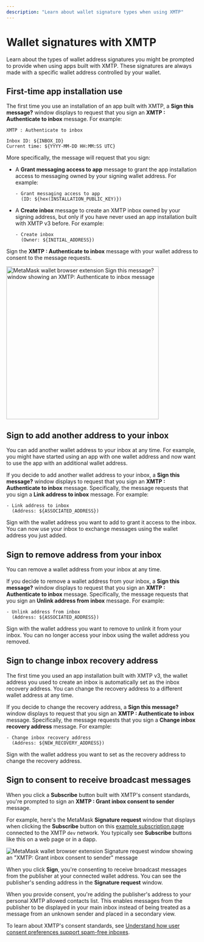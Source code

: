 ```yaml
---
description: "Learn about wallet signature types when using XMTP"
---
```


# Wallet signatures with XMTP

Learn about the types of wallet address signatures you might be prompted to provide when using apps built with XMTP. These signatures are always made with a specific wallet address controlled by your wallet.

## First-time app installation use

The first time you use an installation of an app built with XMTP, a **Sign this message?** window displays to request that you sign an **XMTP : Authenticate to inbox** message. For example:

```text
XMTP : Authenticate to inbox

Inbox ID: ${INBOX_ID}
Current time: ${YYYY-MM-DD HH:MM:SS UTC}
```

More specifically, the message will request that you sign:

- A **Grant messaging access to app** message to grant the app installation access to messaging owned by your signing wallet address. For example:

  ```text
  - Grant messaging access to app
    (ID: ${hex(INSTALLATION_PUBLIC_KEY)})
  ```

- A **Create inbox** message to create an XMTP inbox owned by your signing address, but only if you have never used an app installation built with XMTP v3 before. For example:

  ```text
  - Create inbox
    (Owner: ${INITIAL_ADDRESS})
  ```

Sign the **XMTP : Authenticate to inbox** message with your wallet address to consent to the message requests.

<img
  width="400"
  src="https://raw.githubusercontent.com/xmtp/docs-xmtp-org/refs/heads/main/docs/pages/img/authen-to-inbox.PNG"
  alt="MetaMask wallet browser extension Sign this message? window showing an XMTP: Authenticate to inbox message"
/>

## Sign to add another address to your inbox

You can add another wallet address to your inbox at any time. For example, you might have started using an app with one wallet address and now want to use the app with an additional wallet address.

If you decide to add another wallet address to your inbox, a **Sign this message?** window displays to request that you sign an **XMTP : Authenticate to inbox** message. Specifically, the message requests that you sign a **Link address to inbox** message. For example:

```text
- Link address to inbox
  (Address: ${ASSOCIATED_ADDRESS})
```

Sign with the wallet address you want to add to grant it access to the inbox. You can now use your inbox to exchange messages using the wallet address you just added.

## Sign to remove address from your inbox

You can remove a wallet address from your inbox at any time.

If you decide to remove a wallet address from your inbox, a **Sign this message?** window displays to request that you sign an **XMTP : Authenticate to inbox** message. Specifically, the message requests that you sign an **Unlink address from inbox** message. For example:

```text
- Unlink address from inbox
  (Address: ${ASSOCIATED_ADDRESS})
```

Sign with the wallet address you want to remove to unlink it from your inbox. You can no longer access your inbox using the wallet address you removed.

## Sign to change inbox recovery address

The first time you used an app installation built with XMTP v3, the wallet address you used to create an inbox is automatically set as the inbox recovery address. You can change the recovery address to a different wallet address at any time.

If you decide to change the recovery address, a **Sign this message?** window displays to request that you sign an **XMTP : Authenticate to inbox** message. Specifically, the message requests that you sign a **Change inbox recovery address** message. For example:

```text
- Change inbox recovery address
  (Address: ${NEW_RECOVERY_ADDRESS})
```

Sign with the wallet address you want to set as the recovery address to change the recovery address.

## Sign to consent to receive broadcast messages

When you click a **Subscribe** button built with XMTP's consent standards, you're prompted to sign an **XMTP : Grant inbox consent to sender** message.

For example, here's the MetaMask **Signature request** window that displays when clicking the **Subscribe** button on this [example subscription page](https://subscribe-broadcast.vercel.app/subscribe/button) connected to the XMTP `dev` network. You typically see **Subscribe** buttons like this on a web page or in a dapp.

![MetaMask wallet browser extension Signature request window showing an "XMTP: Grant inbox consent to sender" message](https://raw.githubusercontent.com/xmtp/docs-xmtp-org/main/docs/pages/img/consent-proof-sign.png)

When you click **Sign**, you're consenting to receive broadcast messages from the publisher at your connected wallet address. You can see the publisher's sending address in the **Signature request** window.

When you provide consent, you're adding the publisher's address to your personal XMTP allowed contacts list. This enables messages from the publisher to be displayed in your main inbox instead of being treated as a message from an unknown sender and placed in a secondary view.

To learn about XMTP's consent standards, see [Understand how user consent preferences support spam-free inboxes](/chat-apps/user-consent/user-consent).
